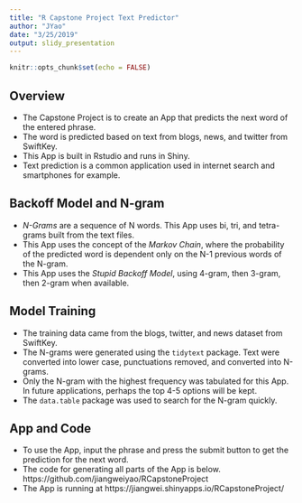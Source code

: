 ```yaml
---
title: "R Capstone Project Text Predictor"
author: "JYao"
date: "3/25/2019"
output: slidy_presentation
---
```


```r
knitr::opts_chunk$set(echo = FALSE)
```

## Overview

- The Capstone Project is to create an App that predicts the next word of the entered phrase.
- The word is predicted based on text from blogs, news, and twitter from SwiftKey.
- This App is built in Rstudio and runs in Shiny.
- Text prediction is a common application used in internet search and smartphones for example. 

## Backoff Model and N-gram

- *N-Grams* are a sequence of N words. This App uses bi, tri, and tetra-grams built from the text files.
- This App uses the concept of the *Markov Chain*, where the probability of the predicted word is dependent only on the N-1 previous words of the N-gram.
- This App uses the *Stupid Backoff Model*, using 4-gram, then 3-gram, then 2-gram when available. 

## Model Training

- The training data came from the blogs, twitter, and news dataset from SwiftKey.
- The N-grams were generated using the `tidytext` package. Text were converted into lower case, punctuations removed, and converted into N-grams. 
- Only the N-gram with the highest frequency was tabulated for this App. In future applications, perhaps the top 4-5 options will be kept.
- The `data.table` package was used to search for the N-gram quickly. 

## App and Code

- To use the App, input the phrase and press the submit button to get the prediction for the next word.
- The code for generating all parts of the App is below.
https://github.com/jiangweiyao/RCapstoneProject
- The App is running at
https://jiangwei.shinyapps.io/RCapstoneProject/
